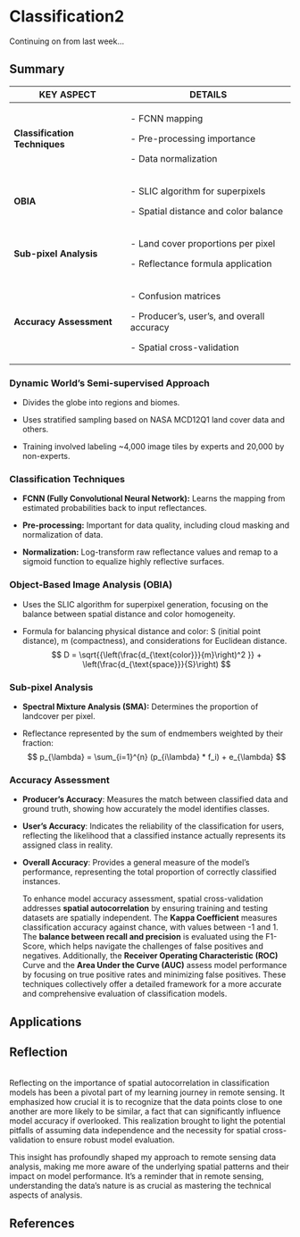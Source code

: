 # Classification2

Continuing on from last week...

## Summary

+-------------------------------+---------------------------------------------+
| **KEY ASPECT**                | **DETAILS**                                 |
+===============================+=============================================+
| **Classification Techniques** | \- FCNN mapping                             |
|                               |                                             |
|                               | \- Pre-processing importance                |
|                               |                                             |
|                               | \- Data normalization                       |
+-------------------------------+---------------------------------------------+
| **OBIA**                      | \- SLIC algorithm for superpixels           |
|                               |                                             |
|                               | \- Spatial distance and color balance       |
+-------------------------------+---------------------------------------------+
| **Sub-pixel Analysis**        | \- Land cover proportions per pixel         |
|                               |                                             |
|                               | \- Reflectance formula application          |
+-------------------------------+---------------------------------------------+
| **Accuracy Assessment**       | \- Confusion matrices                       |
|                               |                                             |
|                               | \- Producer's, user's, and overall accuracy |
|                               |                                             |
|                               | \- Spatial cross-validation                 |
+-------------------------------+---------------------------------------------+

### **Dynamic World's Semi-supervised Approach**

-   Divides the globe into regions and biomes.

-   Uses stratified sampling based on NASA MCD12Q1 land cover data and others.

-   Training involved labeling \~4,000 image tiles by experts and 20,000 by non-experts.

### **Classification Techniques**

-   **FCNN (Fully Convolutional Neural Network):** Learns the mapping from estimated probabilities back to input reflectances.

-   **Pre-processing:** Important for data quality, including cloud masking and normalization of data.

-   **Normalization:** Log-transform raw reflectance values and remap to a sigmoid function to equalize highly reflective surfaces.

### **Object-Based Image Analysis (OBIA)**

-   Uses the SLIC algorithm for superpixel generation, focusing on the balance between spatial distance and color homogeneity.

-   Formula for balancing physical distance and color: S (initial point distance), m (compactness), and considerations for Euclidean distance. $$
    D = \sqrt{{\left(\frac{d_{\text{color}}}{m}\right)^2 }} + \left(\frac{d_{\text{space}}}{S}\right)
    $$

### **Sub-pixel Analysis**

-   **Spectral Mixture Analysis (SMA):** Determines the proportion of landcover per pixel.

-   Reflectance represented by the sum of endmembers weighted by their fraction: $$
    p_{\lambda} = \sum_{i=1}^{n} (p_{i\lambda} * f_i) + e_{\lambda}
    $$

### **Accuracy Assessment**

-   **Producer's Accuracy**: Measures the match between classified data and ground truth, showing how accurately the model identifies classes.

-   **User's Accuracy**: Indicates the reliability of the classification for users, reflecting the likelihood that a classified instance actually represents its assigned class in reality.

-   **Overall Accuracy**: Provides a general measure of the model's performance, representing the total proportion of correctly classified instances.

    To enhance model accuracy assessment, spatial cross-validation addresses **spatial autocorrelation** by ensuring training and testing datasets are spatially independent. The **Kappa Coefficient** measures classification accuracy against chance, with values between -1 and 1. The **balance between recall and precision** is evaluated using the F1-Score, which helps navigate the challenges of false positives and negatives. Additionally, the **Receiver Operating Characteristic (ROC)** Curve and the **Area Under the Curve (AUC)** assess model performance by focusing on true positive rates and minimizing false positives. These techniques collectively offer a detailed framework for a more accurate and comprehensive evaluation of classification models.

## Applications

## Reflection

\
Reflecting on the importance of spatial autocorrelation in classification models has been a pivotal part of my learning journey in remote sensing. It emphasized how crucial it is to recognize that the data points close to one another are more likely to be similar, a fact that can significantly influence model accuracy if overlooked. This realization brought to light the potential pitfalls of assuming data independence and the necessity for spatial cross-validation to ensure robust model evaluation.

This insight has profoundly shaped my approach to remote sensing data analysis, making me more aware of the underlying spatial patterns and their impact on model performance. It's a reminder that in remote sensing, understanding the data's nature is as crucial as mastering the technical aspects of analysis.

## References
